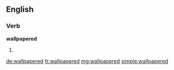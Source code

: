 ==English==

===Verb===
'''wallpapered'''

# {{en-past of|wallpaper}}

[[de:wallpapered]]
[[fr:wallpapered]]
[[mg:wallpapered]]
[[simple:wallpapered]]